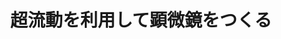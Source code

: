 ﻿---
title: "超流動を利用して顕微鏡をつくる"
category: "物質理工学院"
vol: 24
interviewee: "奥田 雄一 "
url: ""
tags: ["物理","顕微鏡","流動","理学","音"]
pdf: "24-4.pdf"
career: ""
pdfurl: "24-4/24-4.pdf"
preface: "応用物理物質理工学院科・奥田では超流動という現象を利用して「超流動ヘリウム超音波顕微鏡」という画期的な顕微鏡を作ろうとしている。"
---
